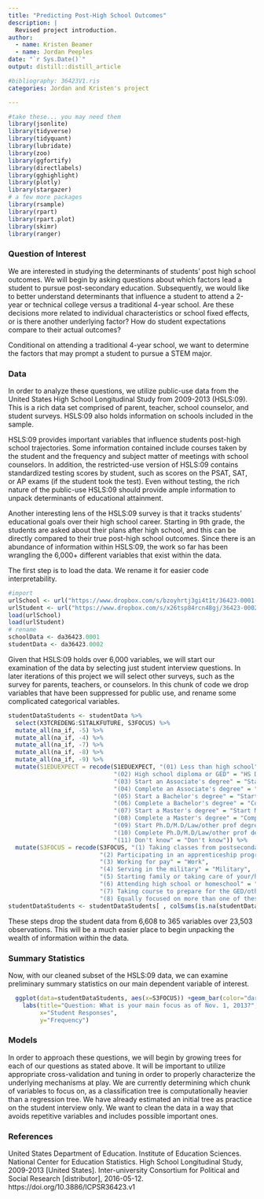 ```yaml
---
title: "Predicting Post-High School Outcomes"
description: |
  Revised project introduction.
author:
  - name: Kristen Beamer
  - name: Jordan Peeples
date: "`r Sys.Date()`"
output: distill::distill_article

#bibliography: 36423V1.ris
categories: Jordan and Kristen's project

---
```


```r
#take these... you may need them
library(jsonlite)
library(tidyverse)
library(tidyquant)
library(lubridate)
library(zoo)
library(ggfortify)
library(directlabels)
library(gghighlight)
library(plotly)
library(stargazer)
# a few more packages 
library(rsample)
library(rpart)
library(rpart.plot)
library(skimr)
library(ranger)
```
### Question of Interest

We are interested in studying the determinants of students' post high school outcomes. We will begin by asking questions about which factors lead a student to pursue post-secondary education. Subsequently, we would like to better understand determinants that influence a student to attend a 2-year or technical college versus a traditional 4-year school. Are these decisions more related to individual characteristics or school fixed effects, or is there another underlying factor? How do student expectations compare to their actual outcomes?

Conditional on attending a traditional 4-year school, we want to determine the factors that may prompt a student to pursue a STEM major.

### Data

In order to analyze these questions, we utilize public-use data from the United States High School Longitudinal Study from 2009-2013 (HSLS:09). This is a rich data set comprised of parent, teacher, school counselor, and student surveys. HSLS:09 also holds information on schools included in the sample.

HSLS:09 provides important variables that influence students post-high school trajectories. Some information contained include courses taken by the student and the frequency and subject matter of meetings with school counselors. In addition, the restricted-use version of HSLS:09 contains standardized testing scores by student, such as scores on the PSAT, SAT, or AP exams (if the student took the test). Even without testing, the rich nature of the public-use HSLS:09 should provide ample information to unpack determinants of educational attainment. 

Another interesting lens of the HSLS:09 survey is that it tracks students' educational goals over their high school career. Starting in 9th grade, the students are asked about their plans after high school, and this can be directly compared to their true post-high school outcomes. Since there is an abundance of information within HSLS:09, the work so far has been wrangling the 6,000+ different variables that exist within the data. 

The first step is to load the data. We rename it for easier code interpretability.

```r
#import
urlSchool <- url("https://www.dropbox.com/s/bzoyhrtj3gi4t1t/36423-0001-Data.rda?raw=1")
urlStudent <- url("https://www.dropbox.com/s/x26tsp84rcn48gj/36423-0002-Data.rda?raw=1")
load(urlSchool)
load(urlStudent)
# rename
schoolData <- da36423.0001
studentData <- da36423.0002
```


Given that HSLS:09 holds over 6,000 variables, we will start our examination of the data by selecting just student interview questions. In later iterations of this project we will select other surveys, such as the survey for parents, teachers, or counselors. In this chunk of code we drop variables that have been suppressed for public use, and rename some complicated categorical variables.

```r
studentDataStudents <- studentData %>%
  select(X3TCREDENG:S1TALKFUTURE, S3FOCUS) %>%
  mutate_all(na_if, -5) %>%
  mutate_all(na_if, -4) %>%
  mutate_all(na_if, -7) %>%
  mutate_all(na_if, -8) %>%
  mutate_all(na_if, -9) %>%
  mutate(S1EDUEXPECT = recode(S1EDUEXPECT, "(01) Less than high school" = "Less than HS",
                              "(02) High school diploma or GED" = "HS Diploma/GED",
                              "(03) Start an Associate's degree" = "Start Assoc.",
                              "(04) Complete an Associate's degree" = "Complete Assoc.",
                              "(05) Start a Bachelor's degree" = "Start Bachelor's",
                              "(06) Complete a Bachelor's degree" = "Complete Bachelor's",
                              "(07) Start a Master's degree" = "Start Master's",
                              "(08) Complete a Master's degree" = "Complete Master's",
                              "(09) Start Ph.D/M.D/Law/other prof degree" = "Start PhD",
                              "(10) Complete Ph.D/M.D/Law/other prof degree" = "Complete PhD",
                              "(11) Don't know" = "Don't know")) %>%
  mutate(S3FOCUS = recode(S3FOCUS, "(1) Taking classes from postsecondary institution" = "Postsecondary",
                          "(2) Participating in an apprenticeship program" = "Apprenticeship",
                          "(3) Working for pay" = "Work",
                          "(4) Serving in the military" = "Military",
                          "(5) Starting family or taking care of your/his/her children" = "Childcare",
                          "(6) Attending high school or homeschool" = "Continued school",
                          "(7) Taking course to prepare for the GED/other high school equivalency exam" = "GED Prep",
                          "(8) Equally focused on more than one of these" = "Multiple"))
studentDataStudents <- studentDataStudents[ , colSums(is.na(studentDataStudents)) < 12000]

```

These steps drop the student data from 6,608 to 365 variables over 23,503 observations. This will be a much easier place to begin unpacking the wealth of information within the data.

### Summary Statistics

Now, with our cleaned subset of the HSLS:09 data, we can examine preliminary summary statistics on our main dependent variable of interest. 

```r
  ggplot(data=studentDataStudents, aes(x=S3FOCUS)) +geom_bar(color="darkblue", fill="lightblue") +
    labs(title="Question: What is your main focus as of Nov. 1, 2013?",
         x="Student Responses",
         y="Frequency")
```

### Models

In order to approach these questions, we will begin by growing trees for each of our questions as stated above. It will be important to utilize appropriate cross-validation and tuning in order to properly characterize the underlying mechanisms at play. We are currently determining which chunk of variables to focus on, as a classification tree is computationally heavier than a regression tree. We have already estimated an initial tree as practice on the student interview only. We want to clean the data in a way that avoids repetitive variables and includes possible important ones.

### References

United States Department of Education. Institute of Education Sciences. National Center for Education Statistics. High School Longitudinal Study, 2009-2013 [United States]. Inter-university Consortium for Political and Social Research [distributor], 2016-05-12. https://doi.org/10.3886/ICPSR36423.v1









